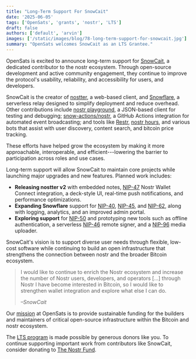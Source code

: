 ```yaml
---
title: "Long-Term Support For SnowCait"
date: '2025-06-05'
tags: ['OpenSats', 'grants', 'nostr', 'LTS']
draft: false
authors: ['default', 'arvin']
images: ['/static/images/blog/78-long-term-support-for-snowcait.jpg']
summary: "OpenSats welcomes SnowCait as an LTS Grantee."
---
```


OpenSats is excited to announce long-term support for
[SnowCait](https://github.com/SnowCait), a dedicated contributor to the nostr
ecosystem. Through open-source development and active community engagement, they
continue to improve the protocol's usability, reliability, and accessibility for
users, and developers.

SnowCait is the creator of [nostter](https://nostter.app/), a web-based client,
and [Snowflare](https://github.com/SnowCait/snowflare), a serverless relay
designed to simplify deployment and reduce overhead. Other contributions include
[nostr playground](https://github.com/SnowCait/nostr-playground), a JSON-based
client for testing and debugging;
[snow-actions/nostr](https://github.com/snow-actions/nostr), a GitHub Actions
integration for automated event broadcasting; and tools like
[Restr](https://github.com/SnowCait/restr), [nostr
hours](https://github.com/SnowCait/nostr-hours), and various bots that assist
with user discovery, content search, and bitcoin price tracking.

These efforts have helped grow the ecosystem by making it more approachable,
interoperable, and efficient---lowering the barrier to participation across
roles and use cases.

Long-term support will allow SnowCait to maintain core projects while launching
major upgrades and new features. Planned work includes:

- **Releasing nostter v2** with embedded notes,
  [NIP-47](https://github.com/nostr-protocol/nips/blob/master/47.md) Nostr
  Wallet Connect integration, a deck-style UI, real-time push notifications, and
  performance optimizations.
- **Expanding Snowflare** support for
  [NIP-40](https://github.com/nostr-protocol/nips/blob/master/40.md),
  [NIP-45](https://github.com/nostr-protocol/nips/blob/master/45.md), and
  [NIP-62](https://github.com/nostr-protocol/nips/blob/master/62.md), along with
  logging, analytics, and an improved admin portal.
- **Exploring support** for
  [NIP-50](https://github.com/nostr-protocol/nips/blob/master/50.md) and
  prototyping new tools such as offline authentication, a serverless
  [NIP-46](https://github.com/nostr-protocol/nips/blob/master/46.md) remote
  signer, and a
  [NIP-96](https://github.com/nostr-protocol/nips/blob/master/96.md) media
  uploader.

SnowCait's vision is to support diverse user needs through flexible, low-cost
software while continuing to build an open infrastructure that strengthens the
connection between nostr and the broader Bitcoin ecosystem.

> I would like to continue to enrich the Nostr ecosystem and increase the
> number of Nostr users, developers, and operators [...] through Nostr I have
> become interested in Bitcoin, so I would like to strengthen wallet integration
> and explore what else I can do.
>
> <cite>–SnowCait</cite>

Our [mission](/mission) at OpenSats is to provide
sustainable funding for the builders and maintainers of critical open-source
infrastructure within the Bitcoin and nostr ecosystem.

The [LTS program](/blog/nostr-lts-long-term-support-for-nostr-developers)
is made possible by generous donors like you. To continue supporting important
work from contributors like SnowCait, consider donating to [The Nostr
Fund](/funds/nostr).

<center>
    <DonateToNostrFundButton/>
</center>

